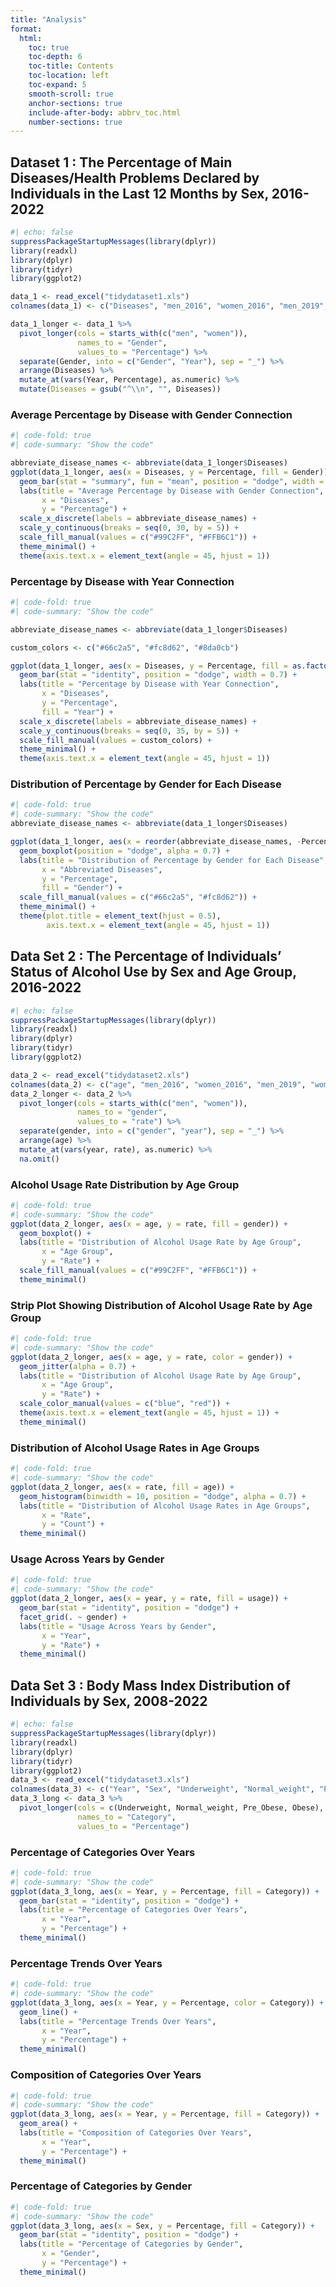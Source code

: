```yaml
---
title: "Analysis"
format:
  html:
    toc: true
    toc-depth: 6
    toc-title: Contents
    toc-location: left
    toc-expand: 5
    smooth-scroll: true
    anchor-sections: true
    include-after-body: abbrv_toc.html
    number-sections: true
---
```


## Dataset 1 : The Percentage of Main Diseases/Health Problems Declared by Individuals in the Last 12 Months by Sex, 2016-2022 {toc-text="Dataset 1"}

```r
#| echo: false
suppressPackageStartupMessages(library(dplyr))
library(readxl)
library(dplyr)
library(tidyr)
library(ggplot2)

data_1 <- read_excel("tidydataset1.xls")
colnames(data_1) <- c("Diseases", "men_2016", "women_2016", "men_2019", "women_2019", "men_2022", "women_2022")

data_1_longer <- data_1 %>%
  pivot_longer(cols = starts_with(c("men", "women")),
               names_to = "Gender",
               values_to = "Percentage") %>%
  separate(Gender, into = c("Gender", "Year"), sep = "_") %>%
  arrange(Diseases) %>%
  mutate_at(vars(Year, Percentage), as.numeric) %>%
  mutate(Diseases = gsub("^\\n", "", Diseases))
```

### Average Percentage by Disease with Gender Connection {toc-text="Plot 1"}

```r
#| code-fold: true
#| code-summary: "Show the code"

abbreviate_disease_names <- abbreviate(data_1_longer$Diseases)
ggplot(data_1_longer, aes(x = Diseases, y = Percentage, fill = Gender)) +
  geom_bar(stat = "summary", fun = "mean", position = "dodge", width = 0.7) +
  labs(title = "Average Percentage by Disease with Gender Connection",
       x = "Diseases",
       y = "Percentage") +
  scale_x_discrete(labels = abbreviate_disease_names) +
  scale_y_continuous(breaks = seq(0, 30, by = 5)) +
  scale_fill_manual(values = c("#99C2FF", "#FFB6C1")) +
  theme_minimal() +
  theme(axis.text.x = element_text(angle = 45, hjust = 1))
```

### Percentage by Disease with Year Connection {toc-text="Plot 2"}

```r
#| code-fold: true
#| code-summary: "Show the code"

abbreviate_disease_names <- abbreviate(data_1_longer$Diseases)

custom_colors <- c("#66c2a5", "#fc8d62", "#8da0cb")

ggplot(data_1_longer, aes(x = Diseases, y = Percentage, fill = as.factor(Year))) +
  geom_bar(stat = "identity", position = "dodge", width = 0.7) +
  labs(title = "Percentage by Disease with Year Connection",
       x = "Diseases",
       y = "Percentage",
       fill = "Year") +
  scale_x_discrete(labels = abbreviate_disease_names) +
  scale_y_continuous(breaks = seq(0, 35, by = 5)) +
  scale_fill_manual(values = custom_colors) +
  theme_minimal() +
  theme(axis.text.x = element_text(angle = 45, hjust = 1))


```

### Distribution of Percentage by Gender for Each Disease {toc-text="Plot 3"}

```r
#| code-fold: true
#| code-summary: "Show the code"
abbreviate_disease_names <- abbreviate(data_1_longer$Diseases)

ggplot(data_1_longer, aes(x = reorder(abbreviate_disease_names, -Percentage), y = Percentage, fill = Gender)) +
  geom_boxplot(position = "dodge", alpha = 0.7) +
  labs(title = "Distribution of Percentage by Gender for Each Disease",
       x = "Abbreviated Diseases",
       y = "Percentage",
       fill = "Gender") +
  scale_fill_manual(values = c("#66c2a5", "#fc8d62")) +
  theme_minimal() +
  theme(plot.title = element_text(hjust = 0.5),
        axis.text.x = element_text(angle = 45, hjust = 1))
```

## Data Set 2 : The Percentage of Individuals' Status of Alcohol Use by Sex and Age Group, 2016-2022 {toc-text="Dataset 2"}

```r
#| echo: false
suppressPackageStartupMessages(library(dplyr))
library(readxl)
library(dplyr)
library(tidyr)
library(ggplot2)

data_2 <- read_excel("tidydataset2.xls")
colnames(data_2) <- c("age", "men_2016", "women_2016", "men_2019", "women_2019", "men_2022", "women_2022", "usage")
data_2_longer <- data_2 %>%
  pivot_longer(cols = starts_with(c("men", "women")),
               names_to = "gender",
               values_to = "rate") %>%
  separate(gender, into = c("gender", "year"), sep = "_") %>%
  arrange(age) %>%
  mutate_at(vars(year, rate), as.numeric) %>%
  na.omit()
```

### Alcohol Usage Rate Distribution by Age Group {toc-text="Plot 1"}

```r
#| code-fold: true
#| code-summary: "Show the code"
ggplot(data_2_longer, aes(x = age, y = rate, fill = gender)) +
  geom_boxplot() +
  labs(title = "Distribution of Alcohol Usage Rate by Age Group",
       x = "Age Group",
       y = "Rate") +
  scale_fill_manual(values = c("#99C2FF", "#FFB6C1")) +
  theme_minimal()
```

### Strip Plot Showing Distribution of Alcohol Usage Rate by Age Group {toc-text="Plot 2"}

```r
#| code-fold: true
#| code-summary: "Show the code"
ggplot(data_2_longer, aes(x = age, y = rate, color = gender)) +
  geom_jitter(alpha = 0.7) +
  labs(title = "Distribution of Alcohol Usage Rate by Age Group",
       x = "Age Group",
       y = "Rate") +
  scale_color_manual(values = c("blue", "red")) +
  theme(axis.text.x = element_text(angle = 45, hjust = 1)) +
  theme_minimal()

```

### Distribution of Alcohol Usage Rates in Age Groups {toc-text="Plot 3"}

```r
#| code-fold: true
#| code-summary: "Show the code"
ggplot(data_2_longer, aes(x = rate, fill = age)) +
  geom_histogram(binwidth = 10, position = "dodge", alpha = 0.7) +
  labs(title = "Distribution of Alcohol Usage Rates in Age Groups",
       x = "Rate",
       y = "Count") +
  theme_minimal()
```

### Usage Across Years by Gender {toc-text="Plot 4"}

```r
#| code-fold: true
#| code-summary: "Show the code"
ggplot(data_2_longer, aes(x = year, y = rate, fill = usage)) +
  geom_bar(stat = "identity", position = "dodge") +
  facet_grid(. ~ gender) +
  labs(title = "Usage Across Years by Gender",
       x = "Year",
       y = "Rate") +
  theme_minimal()
```

## Data Set 3 : Body Mass Index Distribution of Individuals by Sex, 2008-2022 {toc-text="Dataset 3"}

```r
#| echo: false
suppressPackageStartupMessages(library(dplyr))
library(readxl)
library(dplyr)
library(tidyr)
library(ggplot2)
data_3 <- read_excel("tidydataset3.xls")
colnames(data_3) <- c("Year", "Sex", "Underweight", "Normal_weight", "Pre_Obese", "Obese")
data_3_long <- data_3 %>%
  pivot_longer(cols = c(Underweight, Normal_weight, Pre_Obese, Obese),
               names_to = "Category",
               values_to = "Percentage")
```

### Percentage of Categories Over Years {toc-text="Plot 1"}

```r
#| code-fold: true
#| code-summary: "Show the code"
ggplot(data_3_long, aes(x = Year, y = Percentage, fill = Category)) +
  geom_bar(stat = "identity", position = "dodge") +
  labs(title = "Percentage of Categories Over Years",
       x = "Year",
       y = "Percentage") +
  theme_minimal()
```

### Percentage Trends Over Years {toc-text="Plot 2"}

```r
#| code-fold: true
#| code-summary: "Show the code"
ggplot(data_3_long, aes(x = Year, y = Percentage, color = Category)) +
  geom_line() +
  labs(title = "Percentage Trends Over Years",
       x = "Year",
       y = "Percentage") +
  theme_minimal()
```

### Composition of Categories Over Years {toc-text="Plot 3"}

```r
#| code-fold: true
#| code-summary: "Show the code"
ggplot(data_3_long, aes(x = Year, y = Percentage, fill = Category)) +
  geom_area() +
  labs(title = "Composition of Categories Over Years",
       x = "Year",
       y = "Percentage") +
  theme_minimal()
```

### Percentage of Categories by Gender {toc-text="Plot 4"}

```r
#| code-fold: true
#| code-summary: "Show the code"
ggplot(data_3_long, aes(x = Sex, y = Percentage, fill = Category)) +
  geom_bar(stat = "identity", position = "dodge") +
  labs(title = "Percentage of Categories by Gender",
       x = "Gender",
       y = "Percentage") +
  theme_minimal()
```
